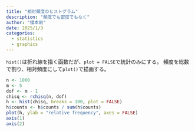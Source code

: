 ```yaml
---
title: "相対頻度のヒストグラム"
description: "頻度でも密度でもなく"
author: "榎本剛"
date: 2025/1/3
categories:
  - statistics
  - graphics
---
```


`hist()`は折れ線を描く函数だが、`plot = FALSE`で統計のみにする。
頻度を総数で割り、相対頻度にして`plot()`で描画する。

```r
n <- 1000
m <- 5
dof <- m - 1
chisq <- rchisq(n, dof)
h <- hist(chisq, breaks = 100, plot = FALSE)
h$counts <- h$counts / sum(h$counts)
plot(h, ylab = "relative frequency", axes = FALSE)
axis(1)
axis(2)
```